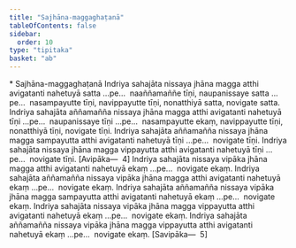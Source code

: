 ```yaml
---
title: "Sajhāna-maggaghaṭanā"
tableOfContents: false
sidebar:
  order: 10
type: "tipitaka"
basket: "ab"
---
```



<DynamicBreadcrumb />

<Paragraph type="center">
* Sajhāna-maggaghaṭanā
</Paragraph>

<Division number="464">

<Paragraph number="1499">
Indriya sahajāta nissaya jhāna magga atthi avigatanti nahetuyā satta …pe…  naaññamaññe tīṇi, naupanissaye satta …pe…  nasampayutte tīṇi, navippayutte tīṇi, nonatthiyā satta, novigate satta.
</Paragraph>

<Paragraph number="1500">
Indriya sahajāta aññamañña nissaya jhāna magga atthi avigatanti nahetuyā tīṇi …pe…  naupanissaye tīṇi …pe…  nasampayutte ekaṃ, navippayutte tīṇi, nonatthiyā tīṇi, novigate tīṇi.
</Paragraph>

<Paragraph number="1501">
Indriya sahajāta aññamañña nissaya jhāna magga sampayutta atthi avigatanti nahetuyā tīṇi …pe…  novigate tīṇi.
</Paragraph>

<Paragraph number="1502">
Indriya sahajāta nissaya jhāna magga vippayutta atthi avigatanti nahetuyā tīṇi …pe…  novigate tīṇi. [Avipāka—  4]
</Paragraph>

<Paragraph number="1503">
Indriya sahajāta nissaya vipāka jhāna magga atthi avigatanti nahetuyā ekaṃ …pe…  novigate ekaṃ.
</Paragraph>

<Paragraph number="1504">
Indriya sahajāta aññamañña nissaya vipāka jhāna magga atthi avigatanti nahetuyā ekaṃ …pe…  novigate ekaṃ.
</Paragraph>

<Paragraph number="1505">
Indriya sahajāta aññamañña nissaya vipāka jhāna magga sampayutta atthi avigatanti nahetuyā ekaṃ …pe…  novigate ekaṃ.
</Paragraph>

<Paragraph number="1506">
Indriya sahajāta nissaya vipāka jhāna magga vippayutta atthi avigatanti nahetuyā ekaṃ …pe…  novigate ekaṃ.
</Paragraph>

<Paragraph number="1507">
Indriya sahajāta aññamañña nissaya vipāka jhāna magga vippayutta atthi avigatanti nahetuyā ekaṃ …pe…  novigate ekaṃ. [Savipāka—  5]
</Paragraph>
</Division>